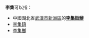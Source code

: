 '''李集'''可以指：

* 中國湖北省[[武漢市|武漢市]][[新洲區|新洲區]]的'''[[李集街辦|李集街辦]]'''
* [[李集鎮|李集鎮]]
* [[李集鄉|李集鄉]]

{{disambig|Y陽|Cat=二字地名消歧义}}